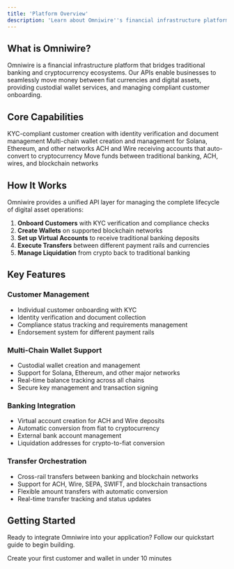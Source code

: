 ```yaml
---
title: 'Platform Overview'
description: 'Learn about Omniwire''s financial infrastructure platform'
---
```


## What is Omniwire?

Omniwire is a financial infrastructure platform that bridges traditional banking and cryptocurrency ecosystems. Our APIs enable businesses to seamlessly move money between fiat currencies and digital assets, providing custodial wallet services, and managing compliant customer onboarding.

## Core Capabilities

<CardGroup cols={2}>
  <Card title="Customer Onboarding" icon="user-plus">
    KYC-compliant customer creation with identity verification and document management
  </Card>
  <Card title="Custodial Wallets" icon="wallet">
    Multi-chain wallet creation and management for Solana, Ethereum, and other networks
  </Card>
  <Card title="Virtual Accounts" icon="building-columns">
    ACH and Wire receiving accounts that auto-convert to cryptocurrency
  </Card>
  <Card title="Cross-Chain Transfers" icon="arrows-exchange">
    Move funds between traditional banking, ACH, wires, and blockchain networks
  </Card>
</CardGroup>

## How It Works

Omniwire provides a unified API layer for managing the complete lifecycle of digital asset operations:

1. **Onboard Customers** with KYC verification and compliance checks
2. **Create Wallets** on supported blockchain networks
3. **Set up Virtual Accounts** to receive traditional banking deposits
4. **Execute Transfers** between different payment rails and currencies
5. **Manage Liquidation** from crypto back to traditional banking

## Key Features

### Customer Management
- Individual customer onboarding with KYC
- Identity verification and document collection
- Compliance status tracking and requirements management
- Endorsement system for different payment rails

### Multi-Chain Wallet Support  
- Custodial wallet creation and management
- Support for Solana, Ethereum, and other major networks
- Real-time balance tracking across all chains
- Secure key management and transaction signing

### Banking Integration
- Virtual account creation for ACH and Wire deposits  
- Automatic conversion from fiat to cryptocurrency
- External bank account management
- Liquidation addresses for crypto-to-fiat conversion

### Transfer Orchestration
- Cross-rail transfers between banking and blockchain networks
- Support for ACH, Wire, SEPA, SWIFT, and blockchain transactions
- Flexible amount transfers with automatic conversion
- Real-time transfer tracking and status updates

## Getting Started

Ready to integrate Omniwire into your application? Follow our quickstart guide to begin building.

<Card title="Quick Start" href="/get-started/quickstart">
  Create your first customer and wallet in under 10 minutes
</Card>

